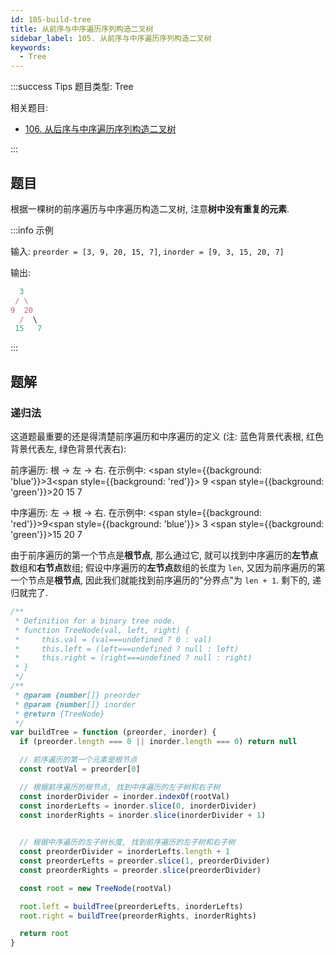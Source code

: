 ```yaml
---
id: 105-build-tree
title: 从前序与中序遍历序列构造二叉树
sidebar_label: 105. 从前序与中序遍历序列构造二叉树
keywords:
  - Tree
---
```


:::success Tips
题目类型: Tree

相关题目:

- [106. 从后序与中序遍历序列构造二叉树](/leetcode/medium/106-build-tree)
  
:::

## 题目

根据一棵树的前序遍历与中序遍历构造二叉树, 注意**树中没有重复的元素**.

:::info 示例

输入: `preorder = [3, 9, 20, 15, 7]`, `inorder = [9, 3, 15, 20, 7]`

输出:

```ts
  3
 / \
9  20
  /  \
 15   7
```

:::

## 题解

### 递归法

这道题最重要的还是得清楚前序遍历和中序遍历的定义 (注: 蓝色背景代表根, 红色背景代表左, 绿色背景代表右):

前序遍历: 根 -> 左 -> 右. 在示例中: <span style={{background: 'blue'}}>3</span><span style={{background: 'red'}}> 9 </span><span style={{background: 'green'}}>20 15 7</span>

中序遍历: 左 -> 根 -> 右. 在示例中: <span style={{background: 'red'}}>9</span><span style={{background: 'blue'}}> 3 </span><span style={{background: 'green'}}>15 20 7</span>

由于前序遍历的第一个节点是**根节点**, 那么通过它, 就可以找到中序遍历的**左节点**数组和**右节点**数组; 假设中序遍历的**左节点**数组的长度为 `len`, 又因为前序遍历的第一个节点是**根节点**, 因此我们就能找到前序遍历的"分界点"为 `len + 1`. 剩下的, 递归就完了.

```ts
/**
 * Definition for a binary tree node.
 * function TreeNode(val, left, right) {
 *     this.val = (val===undefined ? 0 : val)
 *     this.left = (left===undefined ? null : left)
 *     this.right = (right===undefined ? null : right)
 * }
 */
/**
 * @param {number[]} preorder
 * @param {number[]} inorder
 * @return {TreeNode}
 */
var buildTree = function (preorder, inorder) {
  if (preorder.length === 0 || inorder.length === 0) return null

  // 前序遍历的第一个元素是根节点
  const rootVal = preorder[0]

  // 根据前序遍历的根节点, 找到中序遍历的左子树和右子树
  const inorderDivider = inorder.indexOf(rootVal)
  const inorderLefts = inorder.slice(0, inorderDivider)
  const inorderRights = inorder.slice(inorderDivider + 1)

  
  // 根据中序遍历的左子树长度, 找到前序遍历的左子树和右子树
  const preorderDivider = inorderLefts.length + 1
  const preorderLefts = preorder.slice(1, preorderDivider)
  const preorderRights = preorder.slice(preorderDivider)

  const root = new TreeNode(rootVal)

  root.left = buildTree(preorderLefts, inorderLefts)
  root.right = buildTree(preorderRights, inorderRights)

  return root
}
```
